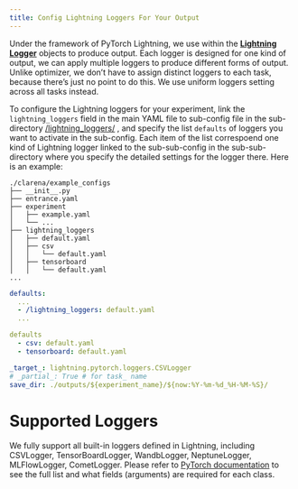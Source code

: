 ```yaml
---
title: Config Lightning Loggers For Your Output
---
```


Under the framework of PyTorch Lightning, we use within the [**Lightning Logger**](https://lightning.ai/docs/pytorch/stable/extensions/logging.html) objects to produce output. Each logger is designed for one kind of output, we can apply multiple loggers to produce different forms of output. Unlike optimizer, we don't have to assign distinct loggers to each task, because there's just no point to do this. We use uniform loggers setting across all tasks instead.

To configure the Lightning loggers for your experiment, link the `lightning_loggers` field in the main YAML file to sub-config file in the sub-directory [<your-config-dir>/lightning_loggers/](https://github.com/pengxiang-wang/continual-learning-arena/tree/main/clarena/example_configs/optimizer/) , and specify the list `defaults` of loggers you want to activate in the sub-config. Each item of the list correspoend one kind of Lightning logger linked to the sub-sub-config in the sub-sub-directory where you specify the detailed settings for the logger there. Here is an example:

```plain
./clarena/example_configs
├── __init__.py
├── entrance.yaml
├── experiment
│   ├── example.yaml
│   └── ...
├── lightning_loggers
│   ├── default.yaml
│   ├── csv
│   │   └── default.yaml
│   ├── tensorboard
│   │   └── default.yaml
...
```

```.yaml
defaults:
  ...
  - /lightning_loggers: default.yaml
  ...

```

```.yaml
defaults
  - csv: default.yaml
  - tensorboard: default.yaml
```

```.yaml
_target_: lightning.pytorch.loggers.CSVLogger
# _partial_: True # for task_ name
save_dir: ./outputs/${experiment_name}/${now:%Y-%m-%d_%H-%M-%S}/
```

# Supported Loggers

We fully support all built-in loggers defined in Lightning, including CSVLogger, TensorBoardLogger, WandbLogger, NeptuneLogger, MLFlowLogger, CometLogger. Please refer to [PyTorch documentation](https://lightning.ai/docs/pytorch/stable/extensions/logging.html) to see the full list and what fields (arguments) are required for each class.
